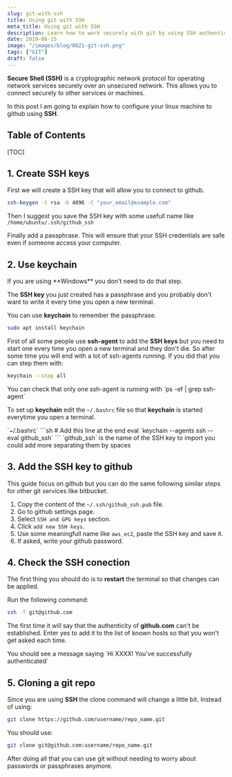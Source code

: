 ```yaml
---
slug: git-with-ssh
title: Using git with SSH
meta_title: Using git with SSH
description: Learn how to work securely with git by using SSH authentication with github.
date: 2019-06-15
image: "/images/blog/0021-git-ssh.png"
tags: ["GIT"]
draft: false
---
```


**Secure Shell (SSH)** is a cryptographic network protocol for operating network services securely over an unsecured network. This allows you to connect securely to other services or machines.

In this post I am going to explain how to configure your linux machine to github using **SSH**.

## Table of Contents

[TOC]

## 1. Create **SSH keys**

First we will create a SSH key that will allow you to connect to github.

```sh
ssh-keygen -t rsa -b 4096 -C "your_email@example.com"
```  

Then I suggest you save the SSH key with some usefull name like `/home/ubuntu/.ssh/github_ssh`

Finally add a passphrase. This will ensure that your SSH credentials are safe even if someone access your computer.

## 2. Use keychain

<Notice type="info">
  If you are using **Windows** you don't need to do that step.
</Notice>

The **SSH key** you just created has a passphrase and you probably don't want to write it every time you open a new terminal.

You can use **keychain** to remember the passphrase.

```sh
sudo apt install keychain
```

First of all some people use **ssh-agent** to add the **SSH keys** but you need to start one every time you open a new terminal and they don't die. So after some time you will end with a lot of ssh-agents running. If you did that you can step them with:

```sh
keychain --stop all
```

<Notice type="info" className="mt-6">
  You can check that only one ssh-agent is running with `ps -ef | grep ssh-agent`
</Notice>

To set up **keychain** edit the `~/.bashrc` file so that **keychain** is started everytime you open a terminal.

<TerminalOutput color="stone">
  `~/.bashrc`
</TerminalOutput>
```sh
# Add this line at the end
eval `keychain --agents ssh --eval github_ssh`
```

<Notice type="info">
  `github_ssh` is the name of the SSH key to import you could add more separating them by spaces
</Notice>

## 3. Add the SSH key to github

This guide focus on github but you can do the same following similar steps for other git services like bitbucket.

1. Copy the content of the `~/.ssh/github_ssh.pub` file.
2. Go to github settings page.
3. Select `SSH and GPG keys` section.
4. Click `add new SSH keys`.
5. Use some meaningfull name like `aws_ec2`, paste the SSH key and save it.
6. If asked, write your github password.

## 4. Check the SSH conection

The first thing you should do is to **restart** the terminal so that changes can be applied.

Run the following command: 

```sh
ssh -T git@github.com
```

The first time it will say that the authenticity of **github.com** can't be established. Enter yes to add it to the list of known hosts so that you won't get asked each time.

<Notice type="success">
  You should see a message saying `Hi XXXX! You've successfully authenticated`
</Notice>

## 5. Cloning a **git** repo

Since you are using **SSH** the clone command will change a little bit. Instead of using:

```sh
git clone https://github.com/username/repo_name.git
```

You should use:

```sh
git clone git@github.com:username/repo_name.git
```

After doing all that you can use git without needing to worry about passwords or passphrases anymore.
